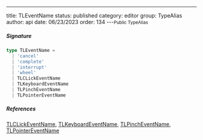 ---
title: TLEventName
status: published
category: editor
group: TypeAlias
author: api
date: 06/23/2023
order: 134
---<Small>Public TypeAlias</Small>




##### Signature


```ts
type TLEventName =
  | 'cancel'
  | 'complete'
  | 'interrupt'
  | 'wheel'
  | TLCLickEventName
  | TLKeyboardEventName
  | TLPinchEventName
  | TLPointerEventName
```

##### References

[TLCLickEventName](/gen/editor/TLCLickEventName-type), [TLKeyboardEventName](/gen/editor/TLKeyboardEventName-type), [TLPinchEventName](/gen/editor/TLPinchEventName-type), [TLPointerEventName](/gen/editor/TLPointerEventName-type)

